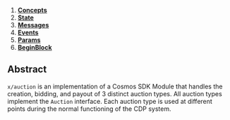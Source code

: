 

1. **[Concepts](01_concepts.md)**
2. **[State](02_state.md)**
3. **[Messages](03_messages.md)**
4. **[Events](04_events.md)**
5. **[Params](05_params.md)**
6. **[BeginBlock](06_begin_block.md)**

## Abstract

`x/auction` is an implementation of a Cosmos SDK Module that handles the creation, bidding, and payout of 3 distinct auction types. All auction types implement the `Auction` interface. Each auction type is used at different points during the normal functioning of the CDP system.

